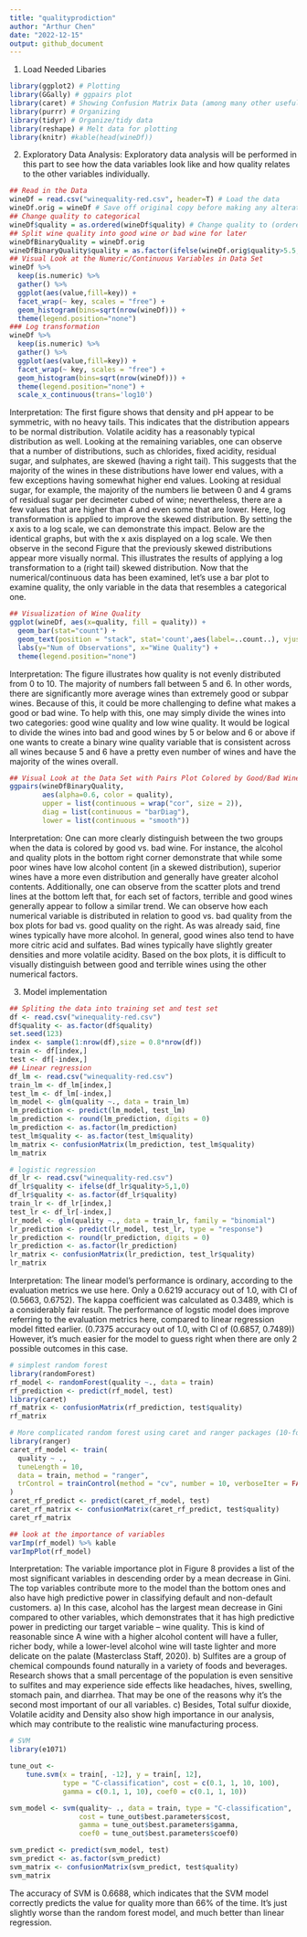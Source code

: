 ```yaml
---
title: "qualityprodiction"
author: "Arthur Chen"
date: "2022-12-15"
output: github_document
---
```


1. Load Needed Libaries
```r
library(ggplot2) # Plotting 
library(GGally) # ggpairs plot
library(caret) # Showing Confusion Matrix Data (among many other useful functions)
library(purrr) # Organizing
library(tidyr) # Organize/tidy data
library(reshape) # Melt data for plotting
library(knitr) #kable(head(wineDf)) 
```

2. Exploratory Data Analysis: Exploratory data analysis will be performed in this part to see how the data variables look like and how quality relates to the other variables individually.
```r
## Read in the Data
wineDf = read.csv("winequality-red.csv", header=T) # Load the data
wineDf.orig = wineDf # Save off original copy before making any alterations
## Change quality to categorical
wineDf$quality = as.ordered(wineDf$quality) # Change quality to (ordered) factor
## Split wine quality into good wine or bad wine for later
wineDfBinaryQuality = wineDf.orig
wineDfBinaryQuality$quality = as.factor(ifelse(wineDf.orig$quality>5.5,"Good","Bad"))
## Visual Look at the Numeric/Continuous Variables in Data Set
wineDf %>%
  keep(is.numeric) %>% 
  gather() %>% 
  ggplot(aes(value,fill=key)) +
  facet_wrap(~ key, scales = "free") +
  geom_histogram(bins=sqrt(nrow(wineDf))) +
  theme(legend.position="none") 
### Log transformation
wineDf %>%
  keep(is.numeric) %>% 
  gather() %>% 
  ggplot(aes(value,fill=key)) +
  facet_wrap(~ key, scales = "free") +
  geom_histogram(bins=sqrt(nrow(wineDf))) +
  theme(legend.position="none") +
  scale_x_continuous(trans='log10')
```

Interpretation: The first figure shows that density and pH appear to be symmetric, with no heavy tails. This indicates that the distribution appears to be normal distribution. Volatile acidity has a reasonably typical distribution as well. 
Looking at the remaining variables, one can observe that a number of distributions, such as chlorides, fixed acidity, residual sugar, and sulphates, are skewed (having a right tail). This suggests that the majority of the wines in these distributions have lower end values, with a few exceptions having somewhat higher end values. Looking at residual sugar, for example, the majority of the numbers lie between 0 and 4 grams of residual sugar per decimeter cubed of wine; nevertheless, there are a few values that are higher than 4 and even some that are lower.
Here, log transformation is applied to improve the skewed distribution. By setting the x axis to a log scale, we can demonstrate this impact. Below are the identical graphs, but with the x axis displayed on a log scale.
We then observe in the second Figure that the previously skewed distributions appear more visually normal. This illustrates the results of applying a log transformation to a (right tail) skewed distribution.
Now that the numerical/continuous data has been examined, let's use a bar plot to examine quality, the only variable in the data that resembles a categorical one.

```r
## Visualization of Wine Quality
ggplot(wineDf, aes(x=quality, fill = quality)) +
  geom_bar(stat="count") +
  geom_text(position = "stack", stat='count',aes(label=..count..), vjust = -0.5)+
  labs(y="Num of Observations", x="Wine Quality") +
  theme(legend.position="none")
```

Interpretation: The figure illustrates how quality is not evenly distributed from 0 to 10. The majority of numbers fall between 5 and 6. In other words, there are significantly more average wines than extremely good or subpar wines. Because of this, it could be more challenging to define what makes a good or bad wine. To help with this, one may simply divide the wines into two categories: good wine quality and low wine quality.
It would be logical to divide the wines into bad and good wines by 5 or below and 6 or above if one wants to create a binary wine quality variable that is consistent across all wines because 5 and 6 have a pretty even number of wines and have the majority of the wines overall.

```r
## Visual Look at the Data Set with Pairs Plot Colored by Good/Bad Wine Quality
ggpairs(wineDfBinaryQuality, 
        aes(alpha=0.6, color = quality),
        upper = list(continuous = wrap("cor", size = 2)),
        diag = list(continuous = "barDiag"),
        lower = list(continuous = "smooth"))
```

Interpretation: One can more clearly distinguish between the two groups when the data is colored by good vs. bad wine. For instance, the alcohol and quality plots in the bottom right corner demonstrate that while some poor wines have low alcohol content (in a skewed distribution), superior wines have a more even distribution and generally have greater alcohol contents. Additionally, one can observe from the scatter plots and trend lines at the bottom left that, for each set of factors, terrible and good wines generally appear to follow a similar trend.
We can observe how each numerical variable is distributed in relation to good vs. bad quality from the box plots for bad vs. good quality on the right. As was already said, fine wines typically have more alcohol. In general, good wines also tend to have more citric acid and sulfates. Bad wines typically have slightly greater densities and more volatile acidity. Based on the box plots, it is difficult to visually distinguish between good and terrible wines using the other numerical factors.

3. Model implementation
```r
## Spliting the data into training set and test set
df <- read.csv("winequality-red.csv")
df$quality <- as.factor(df$quality)
set.seed(123)
index <- sample(1:nrow(df),size = 0.8*nrow(df))
train <- df[index,]
test <- df[-index,]
## Linear regression
df_lm <- read.csv("winequality-red.csv")
train_lm <- df_lm[index,]
test_lm <- df_lm[-index,]
lm_model <- glm(quality ~., data = train_lm)
lm_prediction <- predict(lm_model, test_lm)
lm_prediction <- round(lm_prediction, digits = 0)
lm_prediction <- as.factor(lm_prediction)
test_lm$quality <- as.factor(test_lm$quality)
lm_matrix <- confusionMatrix(lm_prediction, test_lm$quality)
lm_matrix

# logistic regression
df_lr <- read.csv("winequality-red.csv")
df_lr$quality <- ifelse(df_lr$quality>5,1,0)
df_lr$quality <- as.factor(df_lr$quality)
train_lr <- df_lr[index,]
test_lr <- df_lr[-index,]
lr_model <- glm(quality ~., data = train_lr, family = "binomial")
lr_prediction <- predict(lr_model, test_lr, type = "response")
lr_prediction <- round(lr_prediction, digits = 0)
lr_prediction <- as.factor(lr_prediction)
lr_matrix <- confusionMatrix(lr_prediction, test_lr$quality)
lr_matrix
```

Interpretation: The linear model’s performance is ordinary, according to the evaluation metrics we use here. Only a 0.6219 accuracy out of 1.0, with CI of (0.5663, 0.6752). The kappa coefficient was calculated as 0.3489, which is a considerably fair result.
The performance of logstic model does improve referring to the evaluation metrics here, compared to linear regression model fitted earlier. (0.7375 accuracy out of 1.0, with CI of (0.6857, 0.7489)) However, it's much easier for the model to guess right when there are only 2 possible outcomes in this case.

```r
# simplest random forest
library(randomForest)
rf_model <- randomForest(quality ~., data = train)
rf_prediction <- predict(rf_model, test)
library(caret)
rf_matrix <- confusionMatrix(rf_prediction, test$quality)
rf_matrix

# More complicated random forest using caret and ranger packages (10-fold cross-validation)
library(ranger)
caret_rf_model <- train(
  quality ~ .,
  tuneLength = 10,
  data = train, method = "ranger",
  trControl = trainControl(method = "cv", number = 10, verboseIter = FALSE)
)
caret_rf_predict <- predict(caret_rf_model, test)
caret_rf_matrix <- confusionMatrix(caret_rf_predict, test$quality)
caret_rf_matrix

## look at the importance of variables
varImp(rf_model) %>% kable
varImpPlot(rf_model)
```

Interpretation: The variable importance plot in Figure 8 provides a list of the most significant variables in descending order by a mean decrease in Gini. The top variables contribute more to the model than the bottom ones and also have high predictive power in classifying default and non-default customers.
a) In this case, alcohol has the largest mean decrease in Gini compared to other variables, which demonstrates that it has high predictive power in predicting our target variable – wine quality. This is kind of reasonable since A wine with a higher alcohol content will have a fuller, richer body, while a lower-level alcohol wine will taste lighter and more delicate on the palate (Masterclass Staff, 2020).
b) Sulfites are a group of chemical compounds found naturally in a variety of foods and beverages. Research shows that a small percentage of the population is even sensitive to sulfites and may experience side effects like headaches, hives, swelling, stomach pain, and diarrhea. That may be one of the reasons why it’s the second most important of our all variables.
c) Besides, Total sulfur dioxide, Volatile acidity and Density also show high importance in our analysis, which may contribute to the realistic wine manufacturing process.

```r
# SVM
library(e1071)

tune_out <- 
    tune.svm(x = train[, -12], y = train[, 12], 
             type = "C-classification", cost = c(0.1, 1, 10, 100), 
             gamma = c(0.1, 1, 10), coef0 = c(0.1, 1, 10))

svm_model <- svm(quality~ ., data = train, type = "C-classification", 
                 cost = tune_out$best.parameters$cost, 
                 gamma = tune_out$best.parameters$gamma, 
                 coef0 = tune_out$best.parameters$coef0)

svm_predict <- predict(svm_model, test)
svm_predict <- as.factor(svm_predict)
svm_matrix <- confusionMatrix(svm_predict, test$quality)
svm_matrix
```

The accuracy of SVM is 0.6688, which indicates that the SVM model correctly predicts the value for quality more than 66% of the time. It’s just slightly worse than the random forest model, and much better than linear regression.